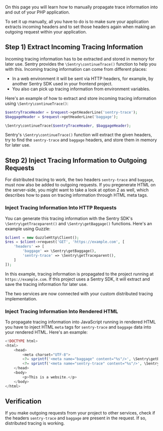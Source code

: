 On this page you will learn how to manually propagate trace information into and out of your PHP application.

To set it up manually, all you have to do is to make sure your application extracts incoming headers and to set those headers again when making an outgoing request within your application.

## Step 1) Extract Incoming Tracing Information

Incoming tracing information has to be extracted and stored in memory for later use. Sentry provides the `\Sentry\continueTrace()` function to help you with this. Incoming tracing information can come from different places:

- In a web environment it will be sent via HTTP headers, for example, by another Sentry SDK used in your frontend project.
- You also can pick up tracing information from environment variables.

Here's an example of how to extract and store incoming tracing information using `\Sentry\continueTrace()`:

```php
$sentryTraceHeader = $request->getHeaderLine('sentry-trace');
$baggageHeader = $request->getHeaderLine('baggage');

\Sentry\continueTrace($sentryTraceHeader, $baggageHeader);
```

Sentry's `\Sentry\continueTrace()` function will extract the given headers, try to find the `sentry-trace` and `baggage` headers, and store them in memory for later use.

## Step 2) Inject Tracing Information to Outgoing Requests

For distributed tracing to work, the two headers `sentry-trace` and `baggage`, must now also be added to outgoing requests. If you pregenerate HTML on the server-side, you might want to take a look at option 2 as well, which describes how to pass on tracing information through HTML meta tags.

### Inject Tracing Information Into HTTP Requests

You can generate this tracing information with the Sentry SDK's `\Sentry\getTraceparent()` and `\Sentry\getBaggage()` functions. Here's an example using Guzzle:

```php
$client = new GuzzleHttp\Client();
$res = $client->request('GET', 'https://example.com', [
    'headers' => [
        'baggage' => \Sentry\getBaggage(),
        'sentry-trace' => \Sentry\getTraceparent(),
    ]
]);

```

In this example, tracing information is propagated to the project running at `https://example.com`. If this project uses a Sentry SDK, it will extract and save the tracing information for later use.

The two services are now connected with your custom distributed tracing implementation.

### Inject Tracing Information Into Rendered HTML

To propagate tracing information into JavaScript running in rendered HTML you have to inject HTML `meta` tags for `sentry-trace` and `baggage` data into your rendered HTML. Here's an example:

```php
<!DOCTYPE html>
<html>
    <head>
        <meta charset="UTF-8">
        <?= sprintf('<meta name="baggage" content="%s"/>', \Sentry\getBaggage()); ?>
        <?= sprintf('<meta name="sentry-trace" content="%s"/>', \Sentry\getTraceparent()); ?>
    </head>
    <body>
        <p>This is a website.</p>
    </body>
</html>
```

## Verification

If you make outgoing requests from your project to other services, check if the headers `sentry-trace` and `baggage` are present in the request. If so, distributed tracing is working.
